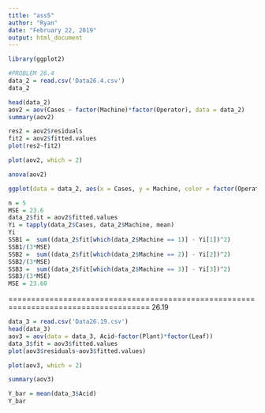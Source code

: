 ```yaml
---
title: "ass5"
author: "Ryan"
date: "February 22, 2019"
output: html_document
---
```

```r
library(ggplot2)

#PROBLEM 26.4
data_2 = read.csv('Data26.4.csv')
data_2

head(data_2)
aov2 = aov(Cases ~ factor(Machine)*factor(Operator), data = data_2)
summary(aov2)

```
```r
res2 = aov2$residuals
fit2 = aov2$fitted.values
plot(res2~fit2)

```
```r
plot(aov2, which = 2)
```

```r
anova(aov2)
```

```r
ggplot(data = data_2, aes(x = Cases, y = Machine, color = factor(Operator)) ) +     geom_point()
```

```r
n = 5 
MSE = 23.6
data_2$fit = aov2$fitted.values
Yi = tapply(data_2$Cases, data_2$Machine, mean)
Yi
SSB1 =  sum((data_2$fit[which(data_2$Machine == 1)] - Yi[1])^2)
SSB1/(3*MSE)
SSB2 =  sum((data_2$fit[which(data_2$Machine == 2)] - Yi[2])^2)
SSB2/(3*MSE)
SSB3 =  sum((data_2$fit[which(data_2$Machine == 3)] - Yi[3])^2)
SSB3/(3*MSE)
MSE = 23.60

```


=====================================================================================
26.19

```r
data_3 = read.csv('Data26.19.csv')
head(data_3)
aov3 = aov(data = data_3, Acid~factor(Plant)*factor(Leaf))
data_3$fit = aov3$fitted.values
plot(aov3$residuals~aov3$fitted.values)
```
```r
plot(aov3, which = 2)
```

```r
summary(aov3)
```


```r
Y_bar = mean(data_3$Acid)
Y_bar
```

